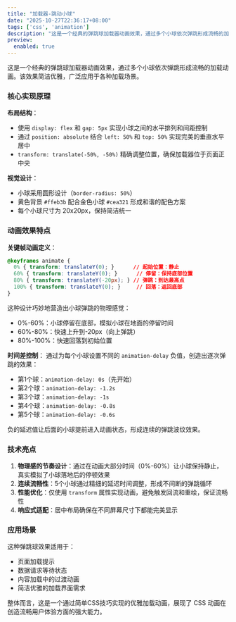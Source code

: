 ```yaml
---
title: "加载器-跳动小球"
date: "2025-10-27T22:36:17+08:00"
tags: ['css', 'animation']
description: "这是一个经典的弹跳球加载器动画效果，通过多个小球依次弹跳形成流畅的加载动画。该效果简洁优雅，广泛应用于各种加载场景。"
preview:
  enabled: true
---
```


这是一个经典的弹跳球加载器动画效果，通过多个小球依次弹跳形成流畅的加载动画。该效果简洁优雅，广泛应用于各种加载场景。

### 核心实现原理

**布局结构**：
- 使用 `display: flex` 和 `gap: 5px` 实现小球之间的水平排列和间距控制
- 通过 `position: absolute` 结合 `left: 50%` 和 `top: 50%` 实现完美的垂直水平居中
- `transform: translate(-50%, -50%)` 精确调整位置，确保加载器位于页面正中央

**视觉设计**：
- 小球采用圆形设计（`border-radius: 50%`）
- 黄色背景 `#ffeb3b` 配合金色小球 `#cea321` 形成和谐的配色方案
- 每个小球尺寸为 20x20px，保持简洁统一

### 动画效果特点

**关键帧动画定义**：
```css
@keyframes animate {
  0% { transform: translateY(0); }      // 起始位置：静止
  60% { transform: translateY(0); }      // 停留：保持底部位置
  80% { transform: translateY(-20px); } // 弹跳：到达最高点
  100% { transform: translateY(0); }     // 回落：返回底部
}
```

这种设计巧妙地营造出小球弹跳的物理感觉：
- 0%-60%：小球停留在底部，模拟小球在地面的停留时间
- 60%-80%：快速上升到-20px（向上弹跳）
- 80%-100%：快速回落到初始位置

**时间差控制**：
通过为每个小球设置不同的 `animation-delay` 负值，创造出逐次弹跳的效果：
- 第1个球：`animation-delay: 0s`（先开始）
- 第2个球：`animation-delay: -1.2s`
- 第3个球：`animation-delay: -1s`
- 第4个球：`animation-delay: -0.8s`
- 第5个球：`animation-delay: -0.6s`

负的延迟值让后面的小球提前进入动画状态，形成连续的弹跳波纹效果。

### 技术亮点

1. **物理感的节奏设计**：通过在动画大部分时间（0%-60%）让小球保持静止，真实模拟了小球落地后的停顿效果
2. **连续流畅性**：5个小球通过精细的延迟时间调整，形成不间断的弹跳循环
3. **性能优化**：仅使用 `transform` 属性实现动画，避免触发回流和重绘，保证流畅性
4. **响应式适配**：居中布局确保在不同屏幕尺寸下都能完美显示

### 应用场景

这种弹跳球效果适用于：
- 页面加载提示
- 数据请求等待状态
- 内容加载中的过渡动画
- 简洁优雅的加载界面需求

整体而言，这是一个通过简单CSS技巧实现的优雅加载动画，展现了 CSS 动画在创造流畅用户体验方面的强大能力。


<CodeViewer  />